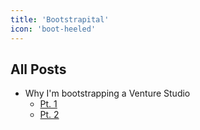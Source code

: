 ```yaml
---
title: 'Bootstrapital'
icon: 'boot-heeled'
---
```


## All Posts
- Why I'm bootstrapping a Venture Studio
  - [Pt. 1](/btst/why-im-bootstrapping-a-venture-studio-pt-1)
  - [Pt. 2](/btst/why-im-bootstrapping-a-venture-studio-pt-2)